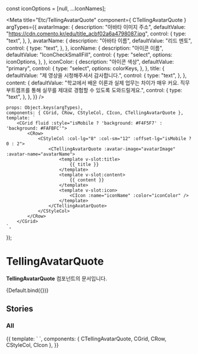 const iconOptions = [null, ...IconNames];

<Meta
    title="Etc/TellingAvatarQuote"
    component={ CTellingAvatarQuote }
    argTypes={{
        avatarImage: {
            description: "아바타 이미지 주소",
            defaultValue: "https://cdn.comento.kr/edu/title_acbf02a6a4798087.jpg",
            control: {
                type: "text",
            },
        },
        avatarName: {
            description: "아바타 이름",
            defaultValue: "리드 멘토",
            control: {
                type: "text",
            },
        },
        iconName: {
            description: "아이콘 이름",
            defaultValue: "IconCheckSmallFill",
            control: {
                type: "select",
                options: iconOptions,
            },
        },
        iconColor: {
            description: "아이콘 색상",
            defaultValue: "primary",
            control: {
                type: "select",
                options: colorKeys,
            },
        },
        title: {
            defaultValue: "제 영상을 시청해주셔서 감사합니다.",
            control: {
                type: "text",
            },
        },
        content: {
            defaultValue: "학교에서 배운 이론과 실제 업무는 차이가 매우 커요. 직무부트캠프를 통해 실무를 제대로 경험할 수 있도록 도와드릴게요.",
            control: {
                type: "text",
            },
        },
    }}
/>

    props: Object.keys(argTypes),
    components: { CGrid, CRow, CStyleCol, CIcon, CTellingAvatarQuote },
    template: `
        <CGrid fluid :style="isMobile ? 'background: #F4F5F7' : 'background: #FAFBFC'">
            <CRow>
                <CStyleCol :col-lg="8" :col-sm="12" :offset-lg="isMobile ? 0 : 2">
                    <CTellingAvatarQuote :avatar-image="avatarImage" :avatar-name="avatarName">
                        <template v-slot:title>
                            {{ title }}
                        </template>
                        <template v-slot:content>
                            {{ content }}
                        </template>
                        <template v-slot:icon>
                            <CIcon :name="iconName" :color="iconColor" />
                        </template>
                    </CTellingAvatarQuote>
                </CStyleCol>
            </CRow>
        </CGrid>
    `,
});

# TellingAvatarQuote

**TellingAvatarQuote** 컴포넌트의 문서입니다.

<Story name="Default" height="100px">
  {Default.bind({})}
</Story>

<ArgsTable story="Default" />


## Stories
### All
<Canvas>
    <Story name="All" height="100px">
        {{
            template: `
                <CGrid fluid :style="isMobile ? 'background: #F4F5F7' : 'background: #FAFBFC'">
                    <CRow>
                        <CStyleCol :col-lg="9" :col-sm="12" :offset-lg="isMobile ? 0 : 1">
                            <CTellingAvatarQuote
                                avatar-image="https://cdn.comento.kr/edu/title_rOTsM9QAHs.jpg"
                                avatar-name="침착한 백엔드"
                            >
                                <template v-slot:title>
                                    멘티님, 만나서 반가워요.
                                </template>
                                <template v-slot:content>
                                    저는 SW개발 1~3년차 현직자 침착한 백엔드 멘토입니다.<br />
                                    SW개발 캠프에 관심 가져주셔서 감사해요 :)<br />
                                    제가 캠프를 잘 진행할 수 있도록 멘티님을 간단히 소개해주실 수 있나요?
                                </template>
                                <template v-slot:icon>
                                    <CIcon name="IconCheckSmallFill" color="primary" />
                                </template>
                            </CTellingAvatarQuote>
                        </CStyleCol>
                    </CRow>
                    <CRow>
                        <CStyleCol :col-lg="9" :col-sm="12" :offset-lg="isMobile ? 0 : 1">
                            <CTellingAvatarQuote
                                avatar-image="https://cdn.comento.kr/edu/title_acbf02a6a4798087.jpg"
                                avatar-name="민들레"
                            >
                                <template v-slot:title>
                                    멘티님, <br v-show="isMobile" />참여를 결정해주셔서 감사드려요!
                                </template>
                                <template v-slot:content>
                                    학교에서 배운 이론과 실제 업무는 차이가 커요.<br />
                                    직무부트캠프를 통해 실무를 제대로 경험할 수 있도록 도와드릴게요.
                                </template>
                                <template v-slot:icon>
                                    <CIcon name="IconCheckSmallFill" color="primary" />
                                </template>
                            </CTellingAvatarQuote>
                        </CStyleCol>
                    </CRow>
                </CGrid>
            `,
            components: { CTellingAvatarQuote, CGrid, CRow, CStyleCol, CIcon },
        }}
    </Story>
</Canvas>

